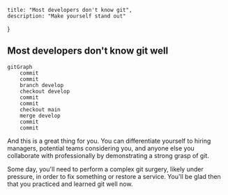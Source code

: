     title: "Most developers don't know git",
    description: "Make yourself stand out"
}

## Most developers don't know git well 

```mermaid
gitGraph
    commit
    commit
    branch develop
    checkout develop
    commit
    commit
    checkout main
    merge develop
    commit
    commit
```

And this is a great thing for you. You can differentiate yourself to hiring managers, potential teams considering you, and anyone else you collaborate with 
professionally by demonstrating a strong grasp of git. 

Some day, you'll need to perform a complex git surgery, likely under pressure, in order to fix something or restore a service. You'll be glad then that you 
practiced and learned git well now. 
